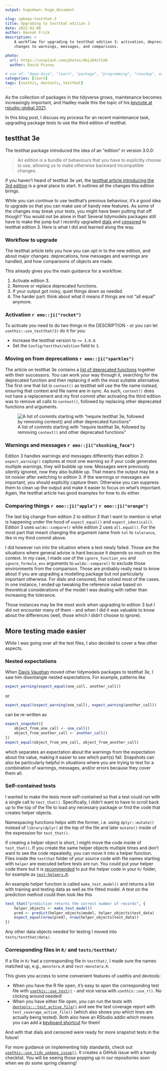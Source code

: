 ```yaml
---
output: hugodown::hugo_document

slug: upkeep-testthat-3
title: Upgrading to testthat edition 3
date: 2022-02-08
author: Hannah Frick
description: >
    A workflow for upgrading to testthat edition 3: activation, deprecations, 
    changes to warnings, messages, and comparisons.

photo:
  url: https://unsplash.com/photos/46juD4zY1XA
  author: David Pisnoy

# one of: "deep-dive", "learn", "package", "programming", "roundup", or "other"
categories: [learn] 
tags: [usethis, devtools, testthat]
---
```


<!--
TODO:
* [x] Look over / edit the post's title in the yaml
* [x] Edit (or delete) the description; note this appears in the Twitter card
* [x] Pick category and tags (see existing with `hugodown::tidy_show_meta()`)
* [x] Find photo & update yaml metadata
* [x] Create `thumbnail-sq.jpg`; height and width should be equal
* [x] Create `thumbnail-wd.jpg`; width should be >5x height
* [x] `hugodown::use_tidy_thumbnails()`
* [ ] ~Add intro sentence, e.g. the standard tagline for the package~
* [ ] ~`usethis::use_tidy_thanks()`~
-->


As the collection of packages in the tidyverse grows, maintenance becomes increasingly important, and Hadley made this the topic of his [keynote at rstudio::global 2021](https://www.rstudio.com/resources/rstudioglobal-2021/maintaining-the-house-the-tidyverse-built/). 

In this blog post, I discuss my process for an recent maintenance task, upgrading package tests to use the third edition of testthat.

## testthat 3e
 
The testthat package introduced the idea of an "edition" in version 3.0.0:

> An edition is a bundle of behaviours that you have to explicitly choose to use, allowing us to make otherwise backward incompatible changes.

If you haven't heard of testthat 3e yet, the [testthat article introducing the 3rd edition](https://testthat.r-lib.org/articles/third-edition.html) is a great place to start. It outlines all the changes this edition brings.

While you can continue to use testthat's previous behaviour, it's a good idea to upgrade so that you can make use of handy new features. As some of the changes may break your tests, you might have been putting that off though? You would not be alone in that! Several tidymodels packages still have to make the jump but I recently upgraded [dials](https://github.com/tidymodels/dials/) and [censored](https://github.com/tidymodels/censored/) to testthat edition 3. Here is what I did and learned along the way.

### Workflow to upgrade

The testthat article tells you how you can opt in to the new edition, and about major changes: deprecations, how messages and warnings are handled, and how comparisons of objects are made.

This already gives you the main guidance for a workflow:

1. Activate edition 3.
2. Remove or replace deprecated functions.
3. If your output got noisy, quiet things down as needed.
4. The harder part: think about what it means if things are not "all equal" anymore.

### Activation `r emo::ji("rocket")`

To activate you need to do two things in the DESCRIPTION - or you can let `usethis::use_testthat(3)` do it for you:

- Increase the testthat version to `>= 3.0.0`.
- Set the `Config/testthat/edition` field to `3`.

### Moving on from deprecations `r emo::ji("sparkles")`

The article on testthat 3e contains a [list of deprecated functions](https://testthat.r-lib.org/articles/third-edition.html#deprecations) together with their successors. You can work your way through it, searching for the deprecated function and then replacing it with the most suitable alternative. The first one that list is `context()` as testthat will use the file name instead, ensuring that context and file name are in sync. As such, `context()` does not have a replacement and my first commit after activating the third edition was to remove all calls to `context()`, followed by replacing other deprecated functions and arguments.

![A list of commits starting with "require testthat 3e, followed by removing `context()` and other deprecated functions"](commits.png)

### Warnings and messages `r emo::ji("shushing_face")`

Edition 3 handles warnings and messages differently than edition 2: `expect_warning()` captures at most one warning so if your code generates multiple warnings, they will bubble up now. Messages were previously silently ignored, now they also bubble up. That means the output may be a lot noisier after switching to edition 3. If the warnings or messages are important, you should explicitly capture them. Otherwise you can suppress them to clean up the output and make it easier to focus on what's important. Again, the testthat article has good examples for how to do either.

### Comparing things `r emo::ji("apple")` `r emo::ji("orange")`

The last big change from edition 2 to edition 3 that I want to mention is what is happening under the hood of `expect_equal()` and `expect_identical()`. Edition 3 uses `waldo::compare()` while edition 2 uses `all.equal()`. For the most part that meant changing the argument name from `tol` to `tolerance`, like in my third commit above. 

I did however run into the situation where a test newly failed. Those are the situations where general advise is hard because it depends so much on the context. In my case, I made use of the `ignore_function_env` and `ignore_formula_env` arguments to `waldo::compare()` to exclude those environments from the comparison. Those are probably really neat to know about if you are upgrading a modelling package but not particularly important otherwise. For dials and censored, that solved most of the cases. In one instance, I ended up tweaking the reference value based on theoretical considerations of the model I was dealing with rather than increasing the tolerance. 

Those instances may be the most work when upgrading to edition 3 but I did not encounter many of them - and when I did it was valuable to know about the differences (well, those which I didn't choose to ignore).


## More testing made easier

While I was going over all the test files, I also decided to cover a few other aspects.

### Nested expectations

When [Davis Vaughan](https://github.com/DavisVaughan) moved other tidymodels packages to testthat 3e, I saw him disentangle nested expectations. For example, patterns like 

```r
expect_warning(expect_equal(one_call, another_call))
```
or 
```r
expect_equal(expect_warning(one_call), expect_warning(another_call))
```
can be re-written as
```r
expect_snapshot({
    object_from_one_call <- one_call()
    object_from_another_call <- another_call()
})
expect_equal(object_from_one_call, object_from_another_call)
```
which separates an expectation about the warnings from the expectation about the value, making it easier to see which part(s) fail. Snapshots can also be particularly helpful in situations where you are trying to test for a combination of warnings, messages, and/or errors because they cover them all.

### Self-contained tests

I wanted to make the tests more self-contained so that a test could run with a single call to `test_that()`. Specifically, I didn't want to have to scroll back up to the top of the file to load any necessary package or find the code that creates helper objects.

Namespacing functions helps with the former, i.e. using `dplyr::mutate()` instead of `library(dplyr)` at the top of the file and later `mutate()` inside of the expression for `test_that()`. 

If creating a helper object is short, I might move the code inside of `test_that()`. If you create the same helper objects multiple times and don't want to see the code repeatedly, you can move it into a helper function. Files inside the `testthat` folder of your source code with file names starting with `helper` are executed before tests are run. You could put your helper code there but it is [recommended](https://testthat.r-lib.org/reference/test_file.html#special-files) to put the helper code in your `R/` folder, for example as [`test-helpers.R`](https://testthat.r-lib.org/articles/custom-expectation.html).

An example helper function is called `make_test_model()` and returns a list with training and testing data as well as the fitted model. A test on the prediction method could then look like this
```r
test_that("prediction returns the correct number of records", {
    helper_objects <- make_test_model()
    pred <- predict(helper_objects$model, helper_objects$test_data)
    expect_equal(nrow(pred), nrow(helper_objects$test_data))
})
```

Any other data objects needed for testing I moved into `tests/testthat/data/`. 


### Corresponding files in `R/` and `tests/testthat/`

If a file in `R/` had a corresponding file in `testthat/`, I made sure the names matched up, e.g., `monstera.R` and `test-monstera.R`.

This gives you access to some convenient features of usethis and devtools:

* When you have the R file open, it's easy to open the corresponding test file with [`usethis::use_test()`](https://usethis.r-lib.org/reference/use_r.html) - and vice versa with `usethis::use_r()`. No clicking around needed!
* When you have either file open, you can run the tests with [`devtools:::test_active_file()`](http://devtools.r-lib.org/reference/test.html) and see the test coverage report with `test_coverage_active_file()` (which also shows you which lines are actually being tested). Both also have an RStudio addin which means you can add a [keyboard shortcut](https://rstudio.github.io/rstudioaddins/#keyboard-shorcuts) for them!

And with that dials and censored were ready for more snapshot tests in the future!

For more guidance on implementing tidy standards, check out [`usethis::use_tidy_upkeep_issue()`](https://usethis.r-lib.org/reference/tidyverse.html). It creates a GitHub issue with a handy checklist. You will be seeing those popping up in our repositories soon when we do some spring cleaning! 
